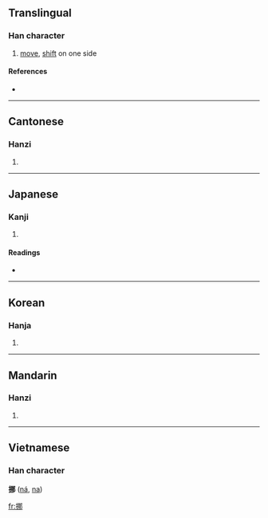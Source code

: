 ==Translingual==

===Han character===
{{Han char|rn=64|rad=手|as=07|sn=10|four=5702<sub>7</sub>|canj=手尸手中 (QSQL)}}

# [[move]], [[shift]] on one side

====References====
* {{Han ref|kx=0431.200|dkj=12084|dj=0780.270|hdz=31876.050|uh=632A|ud=25386|bh=AEBF|bd=44735}}

----

==Cantonese==

===Hanzi===
{{yue-hanzi|jyut=|y=no4}}

# {{defn|Cantonese}}

----

==Japanese==

===Kanji===
{{ja-kanji|grade=|rs=手07}}

# {{defn|Japanese}}

====Readings====
* {{ja-readings|on=[[だ]] (da), [[な]] (na)|kun=[[もむ]] (momu)}}

----

==Korean==

===Hanja===
{{ko-hanja|hangeul=[[나]]|eumhun=|rv=na|mr=na|y=na}}

# {{defn|Korean}}

----

==Mandarin==

===Hanzi===
{{cmn-hanzi|pin=[[nuó]] ([[nuo2]]), [[ruó]] ([[ruo2]])|wg=no<sup>2</sup>, jo<sup>2</sup>}}

# {{defn|Mandarin}}

----

==Vietnamese==
===Han character===
'''挪''' ([[ná]], [[na]])

[[fr:挪]]